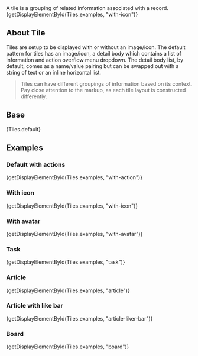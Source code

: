 
<div className="doc lead">
  A tile is a grouping of related information associated with a record.
</div>

<CodeView exampleOnly>
  {getDisplayElementById(Tiles.examples, "with-icon")}
</CodeView>

## About Tile

Tiles are setup to be displayed with or without an image/icon. The default pattern for tiles has an image/icon, a detail body which contains a list of information and action overflow menu dropdown. The detail body list, by default, comes as a name/value pairing but can be swapped out with a string of text or an inline horizontal list.

<Blockquote type="warning" header="Warning">
  <p>
    Tiles can have different groupings of information based on its context. Pay close attention to the markup, as each tile layout is constructed differently.
  </p>
</Blockquote>

## Base

<CodeView>
  {Tiles.default}
</CodeView>

## Examples

### Default with actions

<CodeView>
  {getDisplayElementById(Tiles.examples, "with-action")}
</CodeView>

### With icon

<CodeView>
  {getDisplayElementById(Tiles.examples, "with-icon")}
</CodeView>

### With avatar

<CodeView>
  {getDisplayElementById(Tiles.examples, "with-avatar")}
</CodeView>

### Task

<CodeView>
  {getDisplayElementById(Tiles.examples, "task")}
</CodeView>

### Article

<CodeView>
  {getDisplayElementById(Tiles.examples, "article")}
</CodeView>

### Article with like bar

<CodeView>
  {getDisplayElementById(Tiles.examples, "article-liker-bar")}
</CodeView>

### Board

<CodeView>
  {getDisplayElementById(Tiles.examples, "board")}
</CodeView>

